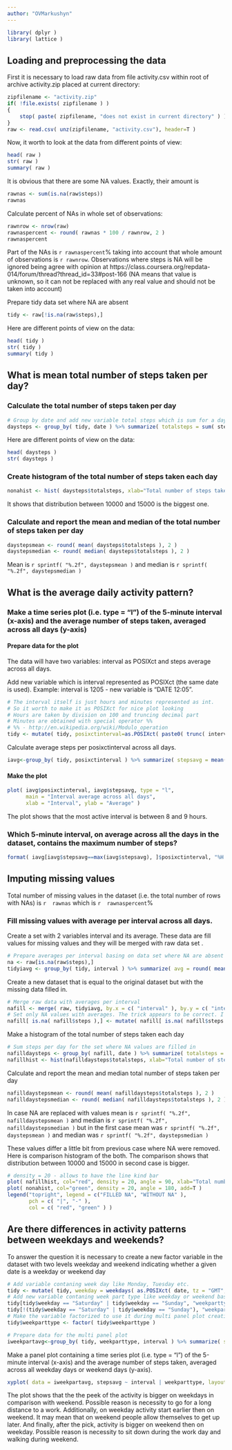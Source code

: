 ```yaml
---
author: "OVMarkushyn"
---
```


<!-- 
 echo = TRUE is used at each code chunk as demanded by the assignment requirements
 ...When writing code chunks in the R markdown document, 
 always use echo = TRUE so that someone else 
 will be able to read the code... 
-->

```r
library( dplyr )
library( lattice )
```

## Loading and preprocessing the data

First it is necessary to load raw data from file activity.csv within root of archive activity.zip placed at current directory:

```r
zipfilename <- "activity.zip"
if( !file.exists( zipfilename ) )
{
    stop( paste( zipfilename, "does not exist in current directory" ) )
}
raw <- read.csv( unz(zipfilename, "activity.csv"), header=T )
```

Now, it worth to look at the data from different points of view:
```r
head( raw )
str( raw )
summary( raw )
```

It is obvious that there are some NA values.
Exactly, their amount is
```r
rawnas <- sum(is.na(raw$steps))
rawnas
```

Calculate percent of NAs in whole set of observations:
```r
rawnrow <- nrow(raw)
rawnaspercent <- round( rawnas * 100 / rawnrow, 2 )
rawnaspercent
```

Part of the NAs is `r rawnaspercent`% taking into account that whole amount of observations is 
`r rawnrow`.
Observations where steps is NA will be ignored being agree with opinion at https://class.coursera.org/repdata-014/forum/thread?thread_id=33#post-166 (NA means that value is unknown, so it can not be replaced with any real value and should not be taken into account)

Prepare tidy data set where NA are absent
```r
tidy <- raw[!is.na(raw$steps),]
```
Here are different points of view on the data:
```r
head( tidy )
str( tidy )
summary( tidy )
```

## What is mean total number of steps taken per day?
### Calculate the total number of steps taken per day
```r
# Group by date and add new variable total steps which is sum for a day
daysteps <- group_by( tidy, date ) %>% summarize( totalsteps = sum( steps ) )
```
Here are different points of view on the data:
```r
head( daysteps )
str( daysteps )
```

### Create histogram of the total number of steps taken each day
```r
nonahist <- hist( daysteps$totalsteps, xlab="Total number of steps taken each day", main="Histogram of total number of steps taken each day")
```

It shows that distribution between 10000 and 15000 is the biggest one.

### Calculate and report the mean and median of the total number of steps taken per day
```r
daystepsmean <- round( mean( daysteps$totalsteps ), 2 )
daystepsmedian <- round( median( daysteps$totalsteps ), 2 )
```
Mean is `r sprintf( "%.2f", daystepsmean )` and median is `r sprintf( "%.2f", daystepsmedian )`

## What is the average daily activity pattern?
### Make a time series plot (i.e. type = "l") of the 5-minute interval (x-axis) and the average number of steps taken, averaged across all days (y-axis)

#### Prepare data for the plot
The data will have two variables: interval as POSIXct and steps average across all days.

Add new variable which is interval represented as POSIXct (the same date is used).
Example: interval is 1205 - new variable is "DATE 12:05".
```r
# The interval itself is just hours and minutes represented as int.
# So it worth to make it as POSIXct for nice plot looking
# Hours are taken by division on 100 and truncing decimal part
# Minutes are obtained with special operator %%
# %% - http://en.wikipedia.org/wiki/Modulo_operation
tidy <- mutate( tidy, posixctinterval=as.POSIXct( paste0( trunc( interval / 100, 0 ), ":", interval %% 100 ) , "%H:%M", tz="GMT" ) )
```

Calculate average steps per posixctinterval across all days.
```r
iavg<-group_by( tidy, posixctinterval ) %>% summarize( stepsavg = mean( steps ) )
```

#### Make the plot
```r
plot( iavg$posixctinterval, iavg$stepsavg, type = "l", 
      main = "Interval average across all days", 
      xlab = "Interval", ylab = "Average" )

```

The plot shows that the most active interval is between 8 and 9 hours.

### Which 5-minute interval, on average across all the days in the dataset, contains the maximum number of steps?
```r
format( iavg[iavg$stepsavg==max(iavg$stepsavg), ]$posixctinterval, "%H:%M" )
```

## Imputing missing values
Total number of missing values in the dataset (i.e. the total number of rows with NAs) is `r  rawnas` which is `r  rawnaspercent`%

### Fill missing values with average per interval across all days.
Create a set with 2 variables interval and its average.
These data are fill values for missing values and they will be merged with raw data set .
```r
# Prepare averages per interval basing on data set where NA are absent to avoid inadequate averages.
na <- raw[is.na(raw$steps),]
tidyiavg <- group_by( tidy, interval ) %>% summarize( avg = round( mean( steps ), 0 ) )
```

Create a new dataset that is equal to the original dataset but with the missing data filled in.
```r
# Merge raw data with averages per interval
nafill <- merge( raw, tidyiavg, by.x = c( "interval" ), by.y = c( "interval" ) )
# Set only NA values with averages. The trick appears to be correct. I checked the data and it looked as only NA values were changed.
nafill[ is.na( nafill$steps ),] <- mutate( nafill[ is.na( nafill$steps ), ], steps = avg )
```

Make a histogram of the total number of steps taken each day 
```r
# Sum steps per day for the set where NA values are filled in
nafilldaysteps <- group_by( nafill, date ) %>% summarize( totalsteps = sum( steps ) )
nafillhist <- hist(nafilldaysteps$totalsteps, xlab="Total number of steps taken each day", main="Histogram of total number of steps taken each day (NA are filled in)")
```

Calculate and report the mean and median total number of steps taken per day
```r
nafilldaystepsmean <- round( mean( nafilldaysteps$totalsteps ), 2 )
nafilldaystepsmedian <- round( median( nafilldaysteps$totalsteps ), 2 )
```
In case NA are replaced with values mean is `r sprintf( "%.2f", nafilldaystepsmean )` and median is `r sprintf( "%.2f", nafilldaystepsmedian )` but in the first case mean was `r sprintf( "%.2f", daystepsmean )` and median was `r sprintf( "%.2f", daystepsmedian )`

These values differ a little bit from previous case where NA were removed. 
Here is comparison histogram of the both. The comparison shows that distribution between 10000 and 15000 in second case is bigger.
```r
# density = 20 - allows to have the line kind bar
plot( nafillhist, col="red", density = 20, angle = 90, xlab="Total number of steps taken each day", main="Histograms comparison")
plot( nonahist, col="green", density = 20, angle = 180, add=T )
legend("topright", legend = c("FILLED NA", "WITHOUT NA" ), 
       pch = c( "|", "-" ),
       col = c( "red", "green" ) )
```


## Are there differences in activity patterns between weekdays and weekends?
To answer the question it is necessary to create a new factor variable in the dataset with two levels weekday and weekend indicating whether a given date is a weekday or weekend day
```r
# Add variable contaning week day like Monday, Tuesday etc.
tidy <- mutate( tidy, weekday = weekdays( as.POSIXct( date, tz = "GMT", format = "%Y-%m-%d" ), abbreviate = F ) )
# Add new variable contaning week part type like weekday or weekend basing on previous variable
tidy[tidy$weekday == "Saturday" | tidy$weekday == "Sunday", "weekparttype" ] <- "weekend"
tidy[!(tidy$weekday == "Saturday" | tidy$weekday == "Sunday"), "weekparttype" ] <- "weekday"
# Make the variable factorized to use it during multi panel plot creation (it will hav two panels weekend and weekday)
tidy$weekparttype <- factor( tidy$weekparttype )

# Prepare data for the multi panel plot
iweekpartavg<-group_by( tidy, weekparttype, interval ) %>% summarize( stepsavg = mean( steps ) )
```

Make a panel plot containing a time series plot (i.e. type = "l") of the 5-minute interval (x-axis) and the average number of steps taken, averaged across all weekday days or weekend days (y-axis).
```r
xyplot( data = iweekpartavg, stepsavg ~ interval | weekparttype, layout=c(1,2), type='l',    xlab="Interval", ylab="Average", main="Weekday to weekend interval average acrosss all days comparison")
```

The plot shows that the the peek of the activity is bigger on weekdays in comparison with weekend.
Possible reason is necessity to go for a long distance to a work.
Additionally, on weekday activity start earlier then on weekend. It may mean that on weekend people allow themselves to get up later.
And finally, after the pick, activity is bigger on weekend then on weekday. Possible reason is necessity to sit down during the work day and walking during weekend.

